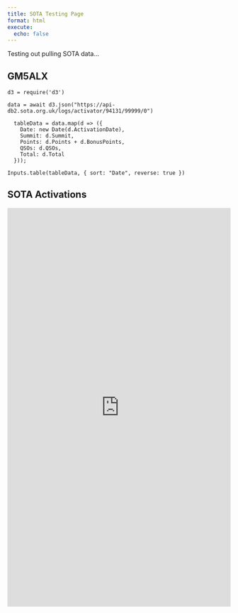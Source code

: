 ```yaml
---
title: SOTA Testing Page
format: html
execute:
  echo: false
---
```


Testing out pulling SOTA data...

## GM5ALX

```ojs
d3 = require('d3')

data = await d3.json("https://api-db2.sota.org.uk/logs/activator/94131/99999/0")

  tableData = data.map(d => ({
    Date: new Date(d.ActivationDate),
    Summit: d.Summit,
    Points: d.Points + d.BonusPoints,
    QSOs: d.QSOs,
    Total: d.Total
  }));
```

```ojs
Inputs.table(tableData, { sort: "Date", reverse: true })
```

## SOTA Activations

<iframe frameborder="0" scrolling="yes" src="https://neon1.net/sota/myact/?c=GM5ALX&amp;l=0&amp;w=1&amp;h=1&amp;m=1&amp;p=1&amp;t=1" height="900" width="100%"></iframe>
